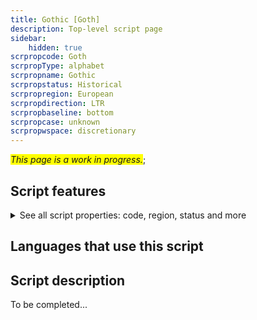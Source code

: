 ```yaml
---
title: Gothic [Goth]
description: Top-level script page
sidebar:
    hidden: true
scrpropcode: Goth
scrpropType: alphabet
scrpropname: Gothic
scrpropstatus: Historical
scrpropregion: European
scrpropdirection: LTR
scrpropbaseline: bottom
scrpropcase: unknown
scrpropwspace: discretionary
---
```


<span style='background-color:yellow'>_This page is a work in progress._</span>;


## Script features

<details>
<summary> See all script properties: code, region, status and more</summary>
<ScriptInfo />
</details>

## Languages that use this script

<WsList script='Goth' wsMax='5' />

## Script description

To be completed...

